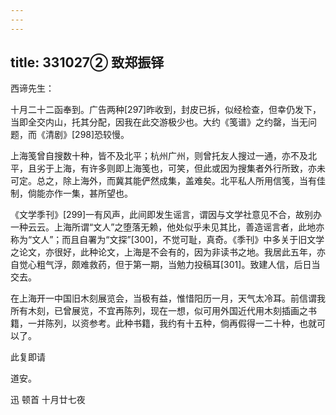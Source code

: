 ```yaml
---
---
---
```

title: 331027② 致郑振铎
---




西谛先生：

十月二十二函奉到。广告两种[297]昨收到，封皮已拆，似经检查，但幸仍发下，当即全交内山，托其分配，因我在此交游极少也。大约《笺谱》之约罄，当无问题，而《清剧》[298]恐较慢。

上海笺曾自搜数十种，皆不及北平；杭州广州，则曾托友人搜过一通，亦不及北平，且劣于上海，有许多则即上海笺也，可笑，但此或因为搜集者外行所致，亦未可定。总之，除上海外，而冀其能俨然成集，盖难矣。北平私人所用信笺，当有佳制，倘能亦作一集，甚所望也。

《文学季刊》[299]一有风声，此间即发生谣言，谓因与文学社意见不合，故别办一种云云。上海所谓“文人”之堕落无赖，他处似乎未见其比，善造谣言者，此地亦称为“文人”；而且自署为“文探”[300]，不觉可耻，真奇。《季刊》中多关于旧文学之论文，亦很好，此种论文，上海是不会有的，因为非读书之地。我居此五年，亦自觉心粗气浮，颇难救药，但于第一期，当勉力投稿耳[301]。致建人信，后日当交去。

在上海开一中国旧木刻展览会，当极有益，惟惜阳历一月，天气太冷耳。前信谓我所有木刻，已曾展览，不宜再陈列，现在一想，似可用外国近代用木刻插画之书籍，一并陈列，以资参考。此种书籍，我约有十五种，倘再假得一二十种，也就可以了。

此复即请

道安。

迅 顿首 十月廿七夜